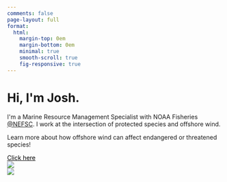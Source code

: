 ```yaml
---
comments: false
page-layout: full
format:
  html: 
    margin-top: 0em
    margin-bottom: 0em
    minimal: true
    smooth-scroll: true
    fig-responsive: true
---
```


::: {.column-screen}
```{=html}
<link rel="stylesheet" href="html/index_styles.css">
<div class="gradient_bg">
    <div class="hero section_padding">
        <div class="hero_content">
            <h1>Hi, I'm <span class="gradient_text">Josh</span>.</h1>
            <p>I'm a Marine Resource Management Specialist with NOAA Fisheries  
            <a href="https://www.fisheries.noaa.gov/about/northeast-fisheries-science-center">@NEFSC</a>. I work at the intersection of protected species and offshore wind.</p>
            <p>Learn more about how offshore wind can affect endangered or threatened species!</p>
            <a class="btn btn-primary" style="color: black;"  href="https://www.fisheries.noaa.gov/topic/offshore-wind-energy/protecting-marine-life" role="button">Click here</a>
        </div>
        <div class="hero_image">
            <img src="img/headshot.jpg"/>
        </div>
    </div>
    <img id="bottom_wave" src="img/waves.svg"/>
</div>
```
:::
